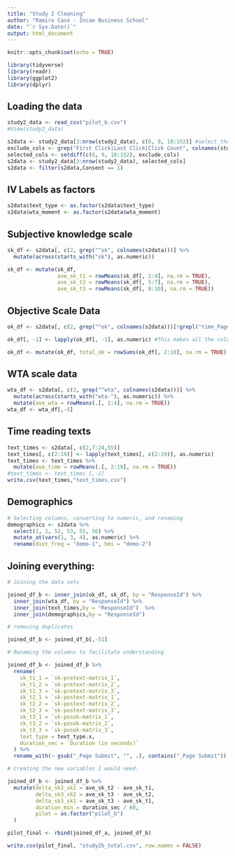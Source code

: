 ```yaml
---
title: "Study 2 Cleaning"
author: "Ramiro Casó - Incae Business School"
date: "`r Sys.Date()`"
output: html_document
---
```


```r
knitr::opts_chunk$set(echo = TRUE)
```

```r
library(tidyverse)
library(readr)
library(ggplot2)
library(dplyr)
```

## Loading the data

```r
study2_data <- read_csv("pilot_b.csv")
#View(study2_data)

s2data <- study2_data[3:nrow(study2_data), c(6, 9, 18:152)] #select the columns
exclude_cols <- grep("First Click|Last Click|Click Count", colnames(study2_data))
selected_cols <- setdiff(c(6, 9, 18:152), exclude_cols)
s2data <- study2_data[3:nrow(study2_data), selected_cols]
s2data <- filter(s2data,Consent == 1)

```

## IV Labels as factors

```r
s2data$text_type <- as.factor(s2data$text_type)
s2data$wta_moment <- as.factor(s2data$wta_moment)

```



## Subjective knowledge scale

```r
sk_df <- s2data[, c(2, grep("^sk", colnames(s2data)))] %>%
  mutate(across(starts_with("sk"), as.numeric))

sk_df <- mutate(sk_df,
                ave_sk_t1 = rowMeans(sk_df[, 2:4], na.rm = TRUE),
                ave_sk_t2 = rowMeans(sk_df[, 5:7], na.rm = TRUE),
                ave_sk_t3 = rowMeans(sk_df[, 8:10], na.rm = TRUE))

```



## Objective Scale Data

```r
ok_df <- s2data[, c(2, grep("^ok", colnames(s2data)))[!grepl("time_Page Submit", colnames(s2data)[c(2, grep("^ok", colnames(s2data)))])]]

ok_df[, -1] <- lapply(ok_df[, -1], as.numeric) #This makes all the columns numeric except the ID

ok_df <- mutate(ok_df, total_ok = rowSums(ok_df[, 2:10], na.rm = TRUE)) #This calculates the total score for each participant
```

## WTA scale data

```r
wta_df <- s2data[, c(2, grep("^wta", colnames(s2data)))] %>%
  mutate(across(starts_with("wta-"), as.numeric)) %>%
  mutate(ave_wta = rowMeans(.[, 2:4], na.rm = TRUE))
wta_df <- wta_df[,-5]

```

## Time reading texts

```r
text_times <- s2data[, c(2,7:24,55)]
text_times[, c(2:19)] <- lapply(text_times[, c(2:19)], as.numeric)
text_times <- text_times %>%
  mutate(ave_time = rowMeans(.[, 2:19], na.rm = TRUE))
#text_times <- text_times [,-1]
write.csv(text_times,"text_times.csv")

```

## Demographics

```r
# Selecting columns, converting to numeric, and renaming
demographics <- s2data %>%
  select(1, 2, 52, 53, 55, 56) %>%
  mutate_at(vars(1, 3, 4), as.numeric) %>%
  rename(diet_freq = "demo-1", bmi = "demo-2")  
```


## Joining everything: 
```r

# Joining the data sets

joined_df_b <- inner_join(ok_df, sk_df, by = "ResponseId") %>% 
  inner_join(wta_df, by = "ResponseId") %>%
  inner_join(text_times,by = "ResponseId")  %>%
  inner_join(demographics,by = "ResponseId")

# removing duplicates 

joined_df_b <- joined_df_b[,-51]

# Renaming the columns to facilitate understanding

joined_df_b <- joined_df_b %>%
  rename(
    sk_t1_1 = `sk-pretext-matrix_1`,
    sk_t1_2 = `sk-pretext-matrix_2`,
    sk_t1_3 = `sk-pretext-matrix_3`,
    sk_t2_1 = `sk-postext-matrix_1`,
    sk_t2_2 = `sk-postext-matrix_2`,
    sk_t2_3 = `sk-postext-matrix_3`,
    sk_t3_1 = `sk-posok-matrix_1`,
    sk_t3_2 = `sk-posok-matrix_2`,
    sk_t3_3 = `sk-posok-matrix_3`,
    text_type = text_type.x,
    duration_sec = `Duration (in seconds)` 
  ) %>%
  rename_with(~ gsub("_Page Submit", "", .), contains("_Page Submit"))

# Creating the new variables I would need. 

joined_df_b <- joined_df_b %>%
  mutate(delta_sk2_sk1 = ave_sk_t2 - ave_sk_t1,
         delta_sk3_sk2 = ave_sk_t3 - ave_sk_t2,
         delta_sk3_sk1 = ave_sk_t3 - ave_sk_t1,
         duration_min = duration_sec / 60,
         pilot = as.factor("pilot_b")
  )

pilot_final <- rbind(joined_df_a, joined_df_b)

write.csv(pilot_final, "study2b_total.csv", row.names = FALSE)

```


